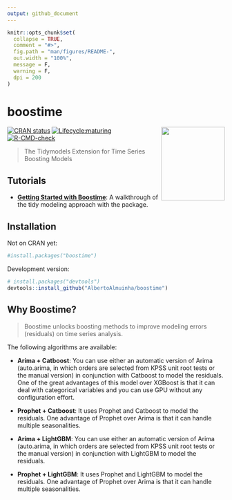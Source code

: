 ```yaml
---
output: github_document
---
```


<!-- README.md is generated from README.Rmd. Please edit that file -->

```r
knitr::opts_chunk$set(
  collapse = TRUE,
  comment = "#>",
  fig.path = "man/figures/README-",
  out.width = "100%",
  message = F,
  warning = F,
  dpi = 200
)
```

# boostime

<img src="vignettes/logo-boostime.png" width="147" height="170" align="right"/>

<!-- badges: start -->
[![CRAN status](https://www.r-pkg.org/badges/version/boostime)](https://CRAN.R-project.org/package=boostime)
[![Lifecycle:maturing](https://img.shields.io/badge/lifecycle-maturing-blue.svg)](https://lifecycle.r-lib.org/articles/stages.html#maturing)
[![R-CMD-check](https://github.com/AlbertoAlmuinha/boostime/workflows/R-CMD-check/badge.svg)](https://github.com/AlbertoAlmuinha/boostime/actions)
<!-- badges: end -->

> The Tidymodels Extension for Time Series Boosting Models 

## Tutorials

- [__Getting Started with Boostime__](https://albertoalmuinha.github.io/boostime/articles/getting-started.html): A walkthrough of the tidy modeling approach with the package.

## Installation

Not on CRAN yet:

``` r
#install.packages("boostime")
```

Development version:

``` r
# install.packages("devtools")
devtools::install_github("AlbertoAlmuinha/boostime")
```

## Why Boostime?

> Boostime unlocks boosting methods to improve modeling errors (residuals) on time series analysis.

The following algorithms are available:

- __Arima + Catboost__: You can use either an automatic version of Arima (auto.arima, in which orders are selected from KPSS unit root tests or the manual version) in conjunction with Catboost to model the residuals. One of the great advantages of this model over XGBoost is that it can deal with categorical variables and you can use GPU without any configuration effort.

- __Prophet + Catboost__: It uses Prophet and Catboost to model the residuals. One advantage of Prophet over Arima is that it can handle multiple seasonalities.

- __Arima + LightGBM__: You can use either an automatic version of Arima (auto.arima, in which orders are selected from KPSS unit root tests or the manual version) in conjunction with LightGBM to model the residuals.

- __Prophet + LightGBM__: It uses Prophet and LightGBM to model the residuals. One advantage of Prophet over Arima is that it can handle multiple seasonalities.